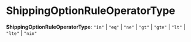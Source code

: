 
# ShippingOptionRuleOperatorType

 **ShippingOptionRuleOperatorType**: `"in"` \| `"eq"` \| `"ne"` \| `"gt"` \| `"gte"` \| `"lt"` \| `"lte"` \| `"nin"`
